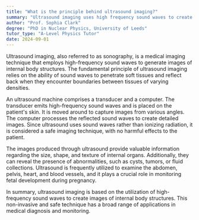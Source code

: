 ```yaml
---
title: "What is the principle behind ultrasound imaging?"
summary: "Ultrasound imaging uses high frequency sound waves to create images of internal body structures."
author: "Prof. Sophia Clark"
degree: "PhD in Nuclear Physics, University of Leeds"
tutor_type: "A-Level Physics Tutor"
date: 2024-09-01
---
```


Ultrasound imaging, also referred to as sonography, is a medical imaging technique that employs high-frequency sound waves to generate images of internal body structures. The fundamental principle of ultrasound imaging relies on the ability of sound waves to penetrate soft tissues and reflect back when they encounter boundaries between tissues of varying densities.

An ultrasound machine comprises a transducer and a computer. The transducer emits high-frequency sound waves and is placed on the patient's skin. It is moved around to capture images from various angles. The computer processes the reflected sound waves to create detailed images. Since ultrasound uses sound waves rather than ionizing radiation, it is considered a safe imaging technique, with no harmful effects to the patient.

The images produced through ultrasound provide valuable information regarding the size, shape, and texture of internal organs. Additionally, they can reveal the presence of abnormalities, such as cysts, tumors, or fluid collections. Ultrasound is frequently utilized to examine the abdomen, pelvis, heart, and blood vessels, and it plays a crucial role in monitoring fetal development during pregnancy.

In summary, ultrasound imaging is based on the utilization of high-frequency sound waves to create images of internal body structures. This non-invasive and safe technique has a broad range of applications in medical diagnosis and monitoring.
    